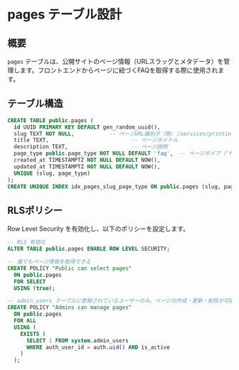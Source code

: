 # pages テーブル設計

## 概要
`pages` テーブルは、公開サイトのページ情報（URLスラッグとメタデータ）を管理します。フロントエンドからページに紐づくFAQを取得する際に使用されます。

## テーブル構造
```sql
CREATE TABLE public.pages (
  id UUID PRIMARY KEY DEFAULT gen_random_uuid(),
  slug TEXT NOT NULL,           -- ページURL識別子（例: /services/printing/meishi-hagaki-card  または /samples/brochure）
  title TEXT,                          -- ページタイトル
  description TEXT,                    -- ページ説明
  page_type public.page_type NOT NULL DEFAULT 'faq',  -- ページタイプ（'faq' または 'sample'）
  created_at TIMESTAMPTZ NOT NULL DEFAULT NOW(),
  updated_at TIMESTAMPTZ NOT NULL DEFAULT NOW(),
  UNIQUE (slug, page_type)
);
CREATE UNIQUE INDEX idx_pages_slug_page_type ON public.pages (slug, page_type);
```

## RLSポリシー
Row Level Security を有効化し、以下のポリシーを設定します。

```sql
-- RLS 有効化
ALTER TABLE public.pages ENABLE ROW LEVEL SECURITY;

-- 誰でもページ情報を取得できる
CREATE POLICY "Public can select pages" 
  ON public.pages
  FOR SELECT
  USING (true);

-- admin_users テーブルに登録されているユーザーのみ、ページの作成・更新・削除が可能
CREATE POLICY "Admins can manage pages"
  ON public.pages
  FOR ALL
  USING (
    EXISTS (
      SELECT 1 FROM system.admin_users 
      WHERE auth_user_id = auth.uid() AND is_active
    )
  );
```
